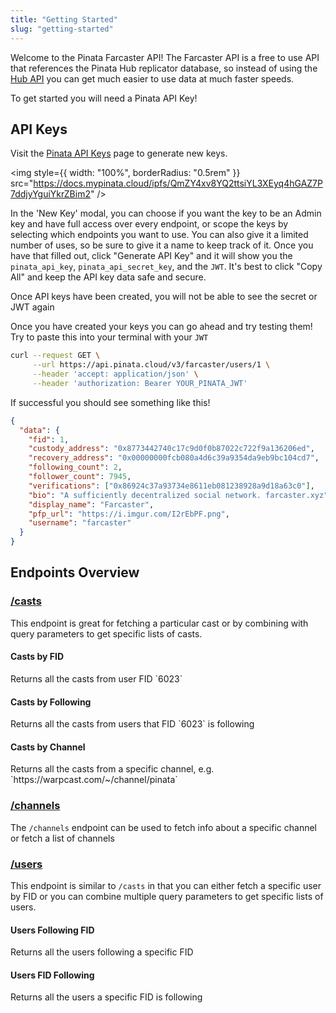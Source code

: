 ```yaml
---
title: "Getting Started"
slug: "getting-started"
---
```


Welcome to the Pinata Farcaster API! The Farcaster API is a free to use API that references the Pinata Hub replicator database, so instead of using the [Hub API](../hub-api-reference/introduction.mdx) you can get much easier to use data at much faster speeds.

To get started you will need a Pinata API Key! 

## API Keys

Visit the [Pinata API Keys](https://app.pinata.cloud/developers/api-keys) page to generate new keys.

<img
  style={{ width: "100%", borderRadius: "0.5rem" }}
  src="https://docs.mypinata.cloud/ipfs/QmZY4xv8YQ2ttsiYL3XEyq4hGAZ7P7ddjyYguiYkrZBim2"
/>

In the 'New Key' modal, you can choose if you want the key to be an Admin key and have full access over every endpoint, or scope the keys by selecting which endpoints you want to use. You can also give it a limited number of uses, so be sure to give it a name to keep track of it. Once you have that filled out, click "Generate API Key" and it will show you the `pinata_api_key`, `pinata_api_secret_key`, and the `JWT`. It's best to click "Copy All" and keep the API key data safe and secure.

<Warning>
  Once API keys have been created, you will not be able to see the secret or JWT
  again
</Warning>

Once you have created your keys you can go ahead and try testing them! Try to paste this into your terminal with your `JWT`

```bash
curl --request GET \
     --url https://api.pinata.cloud/v3/farcaster/users/1 \
     --header 'accept: application/json' \
     --header 'authorization: Bearer YOUR_PINATA_JWT'
```

If successful you should see something like this!

```json 200
{
  "data": {
    "fid": 1,
    "custody_address": "0x8773442740c17c9d0f0b87022c722f9a136206ed",
    "recovery_address": "0x00000000fcb080a4d6c39a9354da9eb9bc104cd7",
    "following_count": 2,
    "follower_count": 7945,
    "verifications": ["0x86924c37a93734e8611eb081238928a9d18a63c0"],
    "bio": "A sufficiently decentralized social network. farcaster.xyz",
    "display_name": "Farcaster",
    "pfp_url": "https://i.imgur.com/I2rEbPF.png",
    "username": "farcaster"
  }
}
```

## Endpoints Overview

### [/casts](/farcaster/api-reference/endpoint/cast-by-hash)

This endpoint is great for fetching a particular cast or by combining with query parameters to get specific lists of casts.

#### Casts by FID

<ParamField query="/casts?fid=6023">
  Returns all the casts from user FID `6023`
</ParamField>

#### Casts by Following

<ParamField query="/casts?fid=6023&following=true">
  Returns all the casts from users that FID `6023` is following
</ParamField>

#### Casts by Channel

<ParamField query="/casts?channel=https://warpcast.com/~/channel/pinata">
  Returns all the casts from a specific channel, e.g. `https://warpcast.com/~/channel/pinata`
</ParamField>

### [/channels](/farcaster/api-reference/endpoint/channel-by-name)

The `/channels` endpoint can be used to fetch info about a specific channel or fetch a list of channels

### [/users](/farcaster/api-reference/endpoint/user-by-fid)

This endpoint is similar to `/casts` in that you can either fetch a specific user by FID or you can combine multiple query parameters to get specific lists of users.

#### Users Following FID

<ParamField query="/users?fid=6023&followers=true">
  Returns all the users following a specific FID
</ParamField>


#### Users FID Following

<ParamField query="/users?fid=6023&following=true">
  Returns all the users a specific FID is following
</ParamField>
